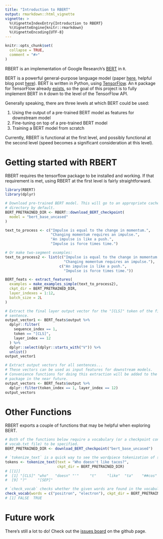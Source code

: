 ```yaml
---
title: "Introduction to RBERT"
output: rmarkdown::html_vignette
vignette: >
  %\VignetteIndexEntry{Introduction to RBERT}
  %\VignetteEngine{knitr::rmarkdown}
  %\VignetteEncoding{UTF-8}
---
```


 <!-- 
 Copyright 2019 Bedford Freeman & Worth Pub Grp LLC DBA Macmillan Learning. 

 Licensed under the Apache License, Version 2.0 (the "License");
 you may not use this file except in compliance with the License.
 You may obtain a copy of the License at

     http://www.apache.org/licenses/LICENSE-2.0

 Unless required by applicable law or agreed to in writing, software
 distributed under the License is distributed on an "AS IS" BASIS,
 WITHOUT WARRANTIES OR CONDITIONS OF ANY KIND, either express or implied.
 See the License for the specific language governing permissions and
 limitations under the License.
 -->

```r
knitr::opts_chunk$set(
  collapse = TRUE,
  comment = "#>"
)
```





RBERT is an implementation of Google Research's 
[BERT](https://github.com/google-research/bert) in `R`. 

BERT is a powerful general-purpose language model
(paper [here](https://arxiv.org/pdf/1810.04805.pdf), 
helpful blog post [here](http://jalammar.github.io/illustrated-bert/)).
BERT is written in Python, using [TensorFlow](https://www.tensorflow.org/).
An `R` package for TensorFlow already [exists](https://tensorflow.rstudio.com/),
so the goal of this project is to fully implement BERT in `R` down to the level
of the TensorFlow API.

Generally speaking, there are three levels at which BERT could be used:

1. Using the output of a pre-trained BERT model as features for downstream model
2. Fine-tuning on top of a pre-trained BERT model
3. Training a BERT model from scratch

Currently, RBERT is functional at the first level, and possibly functional
at the second level (speed becomes a significant consideration at this level).

# Getting started with RBERT

RBERT requires the tensorflow package to be installed and working. If that
requirement is met, using RBERT at the first level is fairly 
straightforward. 

```r
library(RBERT)
library(dplyr)

# Download pre-trained BERT model. This will go to an appropriate cache
# directory by default.
BERT_PRETRAINED_DIR <- RBERT::download_BERT_checkpoint(
  model = "bert_base_uncased"
)

text_to_process <- c("Impulse is equal to the change in momentum.",
                     "Changing momentum requires an impulse.",
                     "An impulse is like a push.",
                     "Impulse is force times time.")

# Or make two-segment examples:
text_to_process2 <- list(c("Impulse is equal to the change in momentum.",
                           "Changing momentum requires an impulse."),
                         c("An impulse is like a push.",
                           "Impulse is force times time."))

BERT_feats <- extract_features(
  examples = make_examples_simple(text_to_process2),
  ckpt_dir = BERT_PRETRAINED_DIR,
  layer_indexes = 1:12,
  batch_size = 2L
)

# Extract the final layer output vector for the "[CLS]" token of the first
# sentence. 
output_vector1 <- BERT_feats$output %>%
  dplyr::filter(
    sequence_index == 1, 
    token == "[CLS]", 
    layer_index == 12
  ) %>% 
  dplyr::select(dplyr::starts_with("V")) %>% 
  unlist()
output_vector1

# Extract output vectors for all sentences...
# These vectors can be used as input features for downstream models.
# Convenience functions for doing this extraction will be added to the
# package in the near future.
output_vectors <- BERT_feats$output %>% 
  dplyr::filter(token_index == 1, layer_index == 12)
output_vectors

```

# Other Functions

RBERT exports a couple of functions that may be helpful when exploring BERT.

```r
# Both of the functions below require a vocabulary (or a checkpoint containing a
# vocab.txt file) to be specified.
BERT_PRETRAINED_DIR <- download_BERT_checkpoint("bert_base_uncased")

# `tokenize_text` is a quick way to see the wordpiece tokenization of some text.
tokens <- tokenize_text(text = "Who doesn't like tacos?",
                        ckpt_dir = BERT_PRETRAINED_DIR)
# [[1]]
#  [1] "[CLS]" "who"   "doesn" "'"     "t"     "like"  "ta"    "##cos"
#  [9] "?"     "[SEP]"

# `check_vocab` checks whether the given words are found in the vocabulary.
check_vocab(words = c("positron", "electron"), ckpt_dir = BERT_PRETRAINED_DIR)
# [1] FALSE  TRUE
```


# Future work

There's still a lot to do! Check out the 
[issues board](https://github.com/macmillanhighered/RBERT/issues) 
on the github page.
